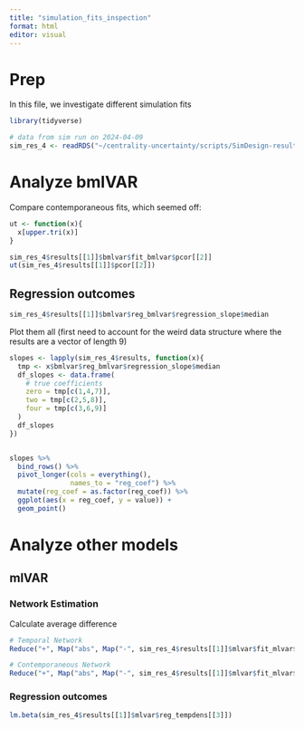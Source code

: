 ```yaml
---
title: "simulation_fits_inspection"
format: html
editor: visual
---
```


# Prep
In this file, we investigate different simulation fits

```r
library(tidyverse)
```

```r
# data from sim run on 2024-04-09
sim_res_4 <- readRDS("~/centrality-uncertainty/scripts/SimDesign-results_pc04798_2/results-row-4.rds")
```


# Analyze bmlVAR

Compare contemporaneous fits, which seemed off:

```r
ut <- function(x){
  x[upper.tri(x)]
}

sim_res_4$results[[1]]$bmlvar$fit_bmlvar$pcor[[2]]
ut(sim_res_4$results[[1]]$pcor[[2]])

```


## Regression outcomes

```r
sim_res_4$results[[1]]$bmlvar$reg_bmlvar$regression_slope$median
```

Plot them all (first need to account for the weird data structure where the results are a vector of length 9)

```r
slopes <- lapply(sim_res_4$results, function(x){
  tmp <- x$bmlvar$reg_bmlvar$regression_slope$median
  df_slopes <- data.frame(
    # true coefficients
    zero = tmp[c(1,4,7)],
    two = tmp[c(2,5,8)],
    four = tmp[c(3,6,9)]
  )
  df_slopes
})


slopes %>% 
  bind_rows() %>% 
  pivot_longer(cols = everything(), 
               names_to = "reg_coef") %>% 
  mutate(reg_coef = as.factor(reg_coef)) %>% 
  ggplot(aes(x = reg_coef, y = value)) + 
  geom_point()

```






# Analyze other models

## mlVAR

### Network Estimation



Calculate average difference
```r
# Temporal Network
Reduce("+", Map("abs", Map("-", sim_res_4$results[[1]]$mlvar$fit_mlvar$beta,sim_res_4$results[[1]]$beta))) / 200

# Contemporaneous Network
Reduce("+", Map("abs", Map("-", sim_res_4$results[[1]]$mlvar$fit_mlvar$pcor,sim_res_4$results[[1]]$pcor))) / 200
```



### Regression outcomes

```r
lm.beta(sim_res_4$results[[1]]$mlvar$reg_tempdens[[3]])

```




